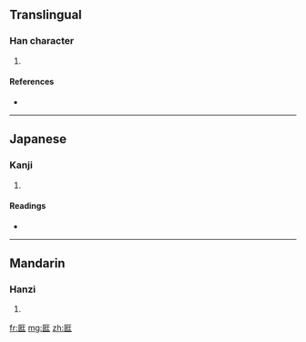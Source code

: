 ==Translingual==

===Han character===
{{Han char|rn=22|rad=匚|as=07|sn=9|four=|canj=尸女一土 (SVMG)}}

# {{defn|Han}}

====References====
* {{Han ref|kx=0153.400|dkj=02624|dj=0346.030|hdz=10086.100|uh=5328|ud=21288}}

----

==Japanese==

===Kanji===
{{ja-kanji|grade=|rs=匚07}}

# {{defn|Japanese}}

====Readings====
* {{ja-readings|on=[[ぞう]] (zō)|kun=[[くら]] (kura)}}

----

==Mandarin==

===Hanzi===
{{cmn-hanzi|pin=[[zāng]] ([[zang1]])|wg=tsang<sup>1</sup>}}

# {{defn|Mandarin}}

[[fr:匨]]
[[mg:匨]]
[[zh:匨]]